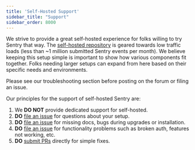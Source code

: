 ```yaml
---
title: 'Self-Hosted Support'
sidebar_title: "Support"
sidebar_order: 8000
---
```


We strive to provide a great self-hosted experience for folks willing to try Sentry that way. The [self-hosted repository](https://github.com/getsentry/self-hosted) is geared towards low traffic loads (less than ~1 million submitted Sentry events per month). We believe keeping this setup simple is important to show
how various components fit together. Folks needing larger setups can expand from here based on their specific needs and environments.

<Alert title="Note" level="info">
Please see our <Link to="/self-hosted/troubleshooting/">troubleshooting section</Link> before posting on the forum or filing an issue.
</Alert>

Our principles for the support of self-hosted Sentry are:

1. We **DO NOT** provide dedicated support for self-hosted.
2. **DO** [file an issue](https://github.com/getsentry/self-hosted/issues/new?assignees=&labels=&template=problem-report.yml) for questions about your setup.
3. **DO** [file an issue](https://github.com/getsentry/self-hosted/issues/new/choose) for missing docs, bugs during upgrades or installation.
4. **DO** [file an issue](https://github.com/getsentry/sentry/issues/new/choose) for functionality problems such as broken auth, features not working, etc.
5. **DO** [submit PRs](https://github.com/getsentry/self-hosted/compare) directly for simple fixes.
